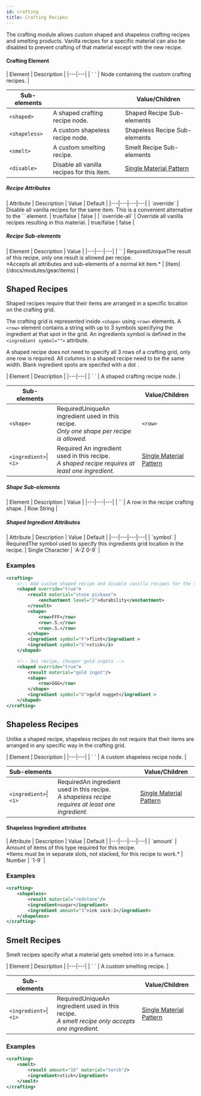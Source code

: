 ```yaml
---
id: crafting
title: Crafting Recipes
---
```


The crafting module allows custom shaped and shapeless crafting recipes and smelting products. 
Vanilla recipes for a specific material can also be disabled to prevent crafting of that material except with the new recipe.

#### Crafting Element

<div className="table-container">
  | Element | Description |
  |---|---|
  | `<crafting> </crafting>` | Node containing the custom crafting recipes. |

  | Sub-elements || Value/Children |
  |---|---|---|
  | `<shaped>` | A shaped crafting recipe node. | <span className="badge badge--secondary">Shaped Recipe Sub-elements</span> |
  | `<shapeless>` | A custom shapeless recipe node. | <span className="badge badge--secondary">Shapeless Recipe Sub-elements</span> |
  | `<smelt>` | A custom smelting recipe. | <span className="badge badge--secondary">Smelt Recipe Sub-elements</span> |
  | `<disable>` | Disable all vanilla recipes for this item. | [Single Material Pattern](/docs/reference/items/inventory#material-matchers) |

</div>

##### Recipe Attributes

<div className="table-container">
  | Attribute | Description | Value | Default |
  |---|---|---|---|
  | `override` | Disable all vanilla recipes for the same item. This is a convenient alternative to the `<disable>` element. | <span className="badge badge--primary">true/false</span> | false |
  | `override-all` | Override all vanilla recipes resulting in this material. | <span className="badge badge--primary">true/false</span> | false |
</div>

##### Recipe Sub-elements

<div className="table-container">
  | Element | Description | Value |
  |---|---|---|
  | `<result>` | <span className="badge badge--danger">Required</span><span className="badge badge--warning" title="Only one of this child permitted per parent">Unique</span>The result of this recipe, only one result is allowed per recipe.<br />*Accepts all attributes and sub-elements of a normal kit item.* | [Item](/docs/modules/gear/items) |
</div>

## Shaped Recipes

Shaped recipes require that their items are arranged in a specific location on the crafting grid.

The crafting grid is represented inside `<shape>` using `<row>` elements.
A `<row>` element contains a string with up to 3 symbols specifying the ingredient at that spot in the grid.
An ingredients symbol is defined in the `<ingredient symbol="">` attribute.

A shaped recipe does not need to specify all 3 rows of a crafting grid, only one row is required.
All columns in a shaped recipe need to be the same width.
Blank ingredient spots are specifed with a dot `.`

<div className="table-container">
  | Element | Description |
  |---|---|
  | `<shaped> </shaped>` | A shaped crafting recipe node. |

  | Sub-elements | | Value/Children |
  |---|---|---|
  | `<shape>` | <span className="badge badge--danger">Required</span><span className="badge badge--warning" title="Only one of this child permitted per parent">Unique</span>An ingredient used in this recipe.<br />*Only one shape per recipe is allowed.* | `<row>` |
  | `<ingredient>`&#124;`<i>` | <span className="badge badge--danger">Required</span> An ingredient used in this recipe.<br />*A shaped recipe requires at least one ingredient.* | [Single Material Pattern](/docs/reference/items/inventory#material-matchers) |
</div>

##### Shape Sub-elements

<div className="table-container">
  | Element | Description | Value |
  |---|---|---|
  | `<row>` | A row in the recipe crafting shape. | <span className="badge badge--secondary">Row String</span> |
</div>

##### Shaped Ingredient Attributes

<div className="table-container">
  | Attribute | Description | Value | Default |
  |---|---|---|---|
  | `symbol` | <span className="badge badge--danger">Required</span>The symbol used to specify this ingredients grid location in the recipe. | <span className="badge badge--primary">Single Character</span> | `A-Z 0-9` |
</div>

### Examples

```xml
<crafting>
    <!-- Add custom shaped recipe and disable vanilla recipes for the same item. -->
    <shaped override="true">
        <result material="stone pickaxe">
            <enchantment level="2">durability</enchantment>
        </result>
        <shape>
            <row>FFF</row>
            <row>.S.</row>
            <row>.S.</row>
        </shape>
        <ingredient symbol="F">flint</ingredient >
        <ingredient symbol="S">stick</i>
    </shaped>

    <!-- 3x1 recipe, cheaper gold ingots -->
    <shaped override="true">
        <result material="gold ingot"/>
        <shape>
            <row>GGG</row>
        </shape>
        <ingredient symbol="G">gold nugget</ingredient >
    </shaped>
</crafting>
```

## Shapeless Recipes

Unlike a shaped recipe, shapeless recipes do not require that their items are arranged in any specific way in the crafting grid.

<div className="table-container">
  | Element | Description |
  |---|---|
  | `<shapeless> </shapeless>` | A custom shapeless recipe node. |

  | Sub-elements || Value/Children |
  |---|---|---|
  | `<ingredient>`&#124;`<i>` | <span className="badge badge--danger">Required</span>An ingredient used in this recipe.<br />*A shapeless recipe requires at least one ingredient.* | [Single Material Pattern](/docs/reference/items/inventory#material-matchers) |
</div>

#### Shapeless Ingredient attributes

<div className="table-container">
  | Attribute | Description | Value | Default |
  |---|---|---|---|
  | `amount` | Amount of items of this type required for this recipe.<br />*Items must be in separate slots, not stacked, for this recipe to work.* | <span className="badge badge--primary">Number</span> | `1-9` |
</div>

### Examples

```xml
<crafting>
    <shapeless>
        <result material="redstone"/>
        <ingredient>sugar</ingredient>
        <ingredient amount="3">ink sack:1</ingredient>
    </shapeless>
</crafting>
```

## Smelt Recipes

Smelt recipes specify what a material gets smelted into in a furnace.

<div className="table-container">
  | Element | Description |
  |---|---|
  | `<smelt> </smelt>` | A custom smelting recipe. |

  | Sub-elements || Value/Children |
  |---|---|---|
  | `<ingredient>`&#124;`<i>` | <span className="badge badge--danger">Required</span><span className="badge badge--warning" title="Only one of this child permitted per parent">Unique</span>An ingredient used in this recipe.<br />*A smelt recipe only accepts one ingredient.* | [Single Material Pattern](/docs/reference/items/inventory#material-matchers) |
</div>

### Examples

```xml
<crafting>
    <smelt>
        <result amount="16" material="torch"/>
        <ingredient>stick</ingredient>
    </smelt>
</crafting>
```
